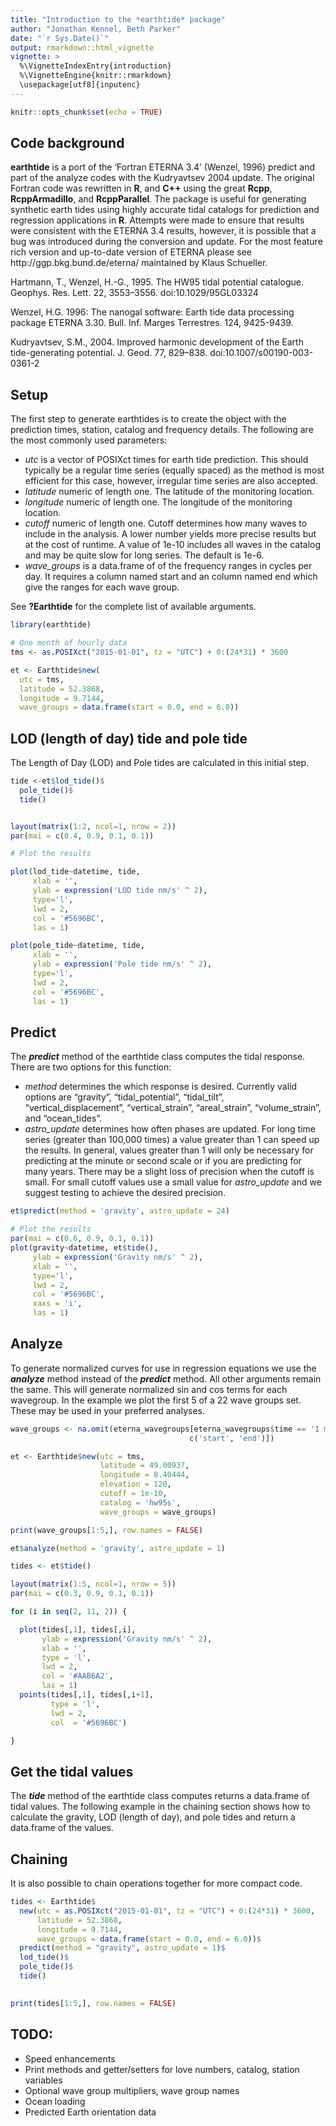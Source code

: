```yaml
---
title: "Introduction to the *earthtide* package"
author: "Jonathan Kennel, Beth Parker"
date: "`r Sys.Date()`"
output: rmarkdown::html_vignette
vignette: >
  %\VignetteIndexEntry{introduction}
  %\VignetteEngine{knitr::rmarkdown}
  \usepackage[utf8]{inputenc}
---
```


```r
knitr::opts_chunk$set(echo = TRUE)
```


## Code background 

**earthtide** is a port of the 'Fortran ETERNA 3.4' (Wenzel, 1996) predict and part of the analyze codes with the Kudryavtsev 2004 update.  The original Fortran code was rewritten in **R**, and **C++** using the great **Rcpp**, **RcppArmadillo**, and **RcppParallel**. The package is useful for generating synthetic earth tides using highly accurate tidal catalogs for prediction and regression applications in **R**. Attempts were made to ensure that results were consistent with the ETERNA 3.4 results, however, it is possible that a bug was introduced during the conversion and update.  For the most feature rich version and up-to-date version of ETERNA please see http://ggp.bkg.bund.de/eterna/ maintained by Klaus Schueller.


Hartmann, T., Wenzel, H.-G., 1995. The HW95 tidal potential catalogue. Geophys. Res. Lett. 22, 3553–3556. doi:10.1029/95GL03324

Wenzel, H.G. 1996: The nanogal software: Earth tide data processing package ETERNA 3.30. Bull. Inf. Marges Terrestres. 124, 9425-9439.

Kudryavtsev, S.M., 2004. Improved harmonic development of the Earth tide-generating potential. J. Geod. 77, 829–838. doi:10.1007/s00190-003-0361-2


## Setup

The first step to generate earthtides is to create the object with the prediction times, station, catalog and frequency details. The following are the most commonly used parameters:

- *utc* is a vector of POSIXct times for earth tide prediction.  This should typically be a regular time series (equally spaced) as the method is most efficient for this case, however, irregular time series are also accepted.
- *latitude* numeric of length one.  The latitude of the monitoring location.
- *longitude* numeric of length one.  The longitude of the monitoring location.
- *cutoff* numeric of length one. Cutoff determines how many waves to include in the analysis.  A lower number yields more precise results but at the cost of runtime. A value of 1e-10 includes all waves in the catalog and may be quite slow for long series. The default is 1e-6.
- *wave_groups* is a data.frame of of the frequency ranges in cycles per day. It requires a column named start and an column named end which give the ranges for each wave group.

See **?Earthtide** for the complete list of available arguments.

```r
library(earthtide)

# One month of hourly data
tms <- as.POSIXct("2015-01-01", tz = "UTC") + 0:(24*31) * 3600

et <- Earthtide$new(
  utc = tms,
  latitude = 52.3868,
  longitude = 9.7144,
  wave_groups = data.frame(start = 0.0, end = 6.0))

```

## LOD (length of day) tide and pole tide

The Length of Day (LOD) and Pole tides are calculated in this initial step.

```r
tide <-et$lod_tide()$
  pole_tide()$
  tide()


layout(matrix(1:2, ncol=1, nrow = 2))
par(mai = c(0.4, 0.9, 0.1, 0.1))

# Plot the results

plot(lod_tide~datetime, tide,
     xlab = '',
     ylab = expression('LOD tide nm/s' ^ 2),
     type='l',
     lwd = 2,
     col = '#5696BC',
     las = 1)

plot(pole_tide~datetime, tide,
     xlab = '',
     ylab = expression('Pole tide nm/s' ^ 2),
     type='l',
     lwd = 2,
     col = '#5696BC',
     las = 1)

```

## Predict

The _**predict**_ method of the earthtide class computes the tidal response. There are two options for this function:

- *method* determines the which response is desired. Currently valid options are "gravity", "tidal_potential", "tidal_tilt", "vertical_displacement", "vertical_strain", "areal_strain", "volume_strain", and "ocean_tides". 
- *astro_update* determines how often phases are updated. For long time series (greater than 100,000 times) a value greater than 1 can speed up the results. In general, values greater than 1 will only be necessary for predicting at the minute or second scale or if you are predicting for many years.  There may be a slight loss of precision when the cutoff is small.  For small cutoff values use a small value for *astro_update* and we suggest testing to achieve the desired precision.
  

```r

et$predict(method = 'gravity', astro_update = 24)

```


```r
# Plot the results
par(mai = c(0.6, 0.9, 0.1, 0.1))
plot(gravity~datetime, et$tide(),
     ylab = expression('Gravity nm/s' ^ 2),
     xlab = '',
     type='l',
     lwd = 2,
     col = '#5696BC',
     xaxs = 'i',
     las = 1)
```


## Analyze

To generate normalized curves for use in regression equations we use the _**analyze**_ method instead of the _**predict**_ method.  All other arguments remain the same.  This will generate normalized sin and cos terms for each wavegroup.  In the example we plot the first 5 of a 22 wave groups set. These may be used in your preferred analyses.

```r
wave_groups <- na.omit(eterna_wavegroups[eterna_wavegroups$time == '1 month', 
                                        c('start', 'end')])

et <- Earthtide$new(utc = tms, 
                    latitude = 49.00937,
                    longitude = 8.40444,
                    elevation = 120,
                    cutoff = 1e-10,
                    catalog = 'hw95s',
                    wave_groups = wave_groups)

print(wave_groups[1:5,], row.names = FALSE)
```

```r

et$analyze(method = 'gravity', astro_update = 1)

```

```r

tides <- et$tide()

layout(matrix(1:5, ncol=1, nrow = 5))
par(mai = c(0.3, 0.9, 0.1, 0.1))

for (i in seq(2, 11, 2)) {

  plot(tides[,1], tides[,i],
       ylab = expression('Gravity nm/s' ^ 2),
       xlab = '',
       type = 'l',
       lwd = 2,
       col = '#AAB6A2',
       las = 1)
  points(tides[,1], tides[,i+1],
         type = 'l',
         lwd = 2,
         col  = '#5696BC')

}


```


## Get the tidal values

The _**tide**_ method of the earthtide class computes returns a data.frame of tidal values. The following example in the chaining section shows how to calculate the gravity, LOD (length of day), and pole tides and return a data.frame of the values. 

## Chaining

It is also possible to chain operations together for more compact code.  

```r


tides <- Earthtide$
  new(utc = as.POSIXct("2015-01-01", tz = "UTC") + 0:(24*31) * 3600,
      latitude = 52.3868,
      longitude = 9.7144,
      wave_groups = data.frame(start = 0.0, end = 6.0))$
  predict(method = "gravity", astro_update = 1)$
  lod_tide()$
  pole_tide()$
  tide()
  

print(tides[1:5,], row.names = FALSE)

```


## TODO: 

- Speed enhancements
- Print methods and getter/setters for love numbers, catalog, station variables
- Optional wave group multipliers, wave group names
- Ocean loading
- Predicted Earth orientation data

